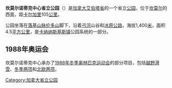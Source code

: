 {{noteTA
|1=zh-hans:阿尔伯塔;zh-hk:亞伯達;zh-tw:艾伯塔;
|2=zh-hans:卡尔加里;zh-hk:卡加利;zh-tw:卡加利;
|3=zh-hans:落基山脉; zh-hant:洛磯山脈; zh-cn:落基山脉; zh-tw:洛磯山脈;
}}
{{Infobox_protected_area 
  | name = 坎莫尔诺蒂克中心省立公园 
  | iucn_category = 
  | image =  Kananaskis park system.png
  | base_width = 220px
  | caption =  坎莫尔诺蒂克中心在[[卡纳纳斯基斯镇|卡纳纳斯基斯镇]]的位置
  | locator_x =  86
  | locator_y = 39
  | location = [[加拿大|加拿大]]
  | nearest_city = [[坎莫尔|坎莫尔]]
  | lat_degrees = 51
  | lat_minutes = 05
  | lat_seconds = 53
  | lat_direction = N
  | long_degrees = 115
  | long_minutes = 23
  | long_seconds = 23
  | long_direction = W
  | area = {{Convert| 4.5 |km2|sqmi}}
  | established = 1988年
  | visitation_num = 
  | visitation_year = 
  | governing_body = 
}}

'''坎莫尔诺蒂克中心省立公园'''（{{lang|en|Canmore Nordic Centre Provincial Park}}）是[[加拿大|加拿大]][[艾伯塔省|艾伯塔省]]的一个省立[[公园|公园]]，位于[[坎莫尔|坎莫尔]]的西面，距[[卡尔加里|卡尔加里]]105[[公里|公里]]。

公园坐落在[[落基山脉|落基山脉]][[伦多山|伦多山]]脚下，沿着[[弓河|弓河]]山谷和[[冰原公路|冰原公路]]，海拔1,400[[米_(單位)|米]]，面积4.5[[平方公里|平方公里]]，是[[卡纳纳斯基斯镇|卡纳纳斯基斯镇]]公园系统的一部分。

==1988年奥运会==
坎莫尔诺蒂克中心承办了[[1988年冬季奥林匹克运动会|1988年冬季奥林匹克运动会]]的部分项目，包括[[越野滑雪|越野滑雪]]、[[冬季两项|冬季两项]]和[[北欧两项|北欧两项]]。

{{加拿大小作品}}

[[Category:加拿大省立公园|Category:加拿大省立公园]]